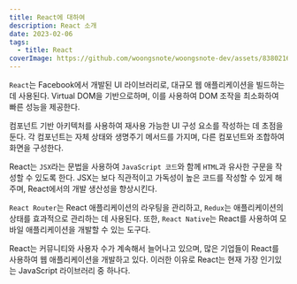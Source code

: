 ```yaml
---
title: React에 대하여
description: React 소개
date: 2023-02-06
tags:
  - title: React
coverImage: https://github.com/woongsnote/woongsnote-dev/assets/83802168/3e64902a-6ae9-45e3-8ff9-7b65ff7cf5ef
---
```


`React`는 Facebook에서 개발된 UI 라이브러리로, 대규모 웹 애플리케이션을 빌드하는 데 사용된다.
Virtual DOM을 기반으로하며, 이를 사용하여 DOM 조작을 최소화하여 빠른 성능을 제공한다.

컴포넌트 기반 아키텍처를 사용하여 재사용 가능한 UI 구성 요소를 작성하는 데 초점을 둔다.
각 컴포넌트는 자체 상태와 생명주기 메서드를 가지며, 다른 컴포넌트와 조합하여 화면을 구성한다.

React는 `JSX`라는 문법을 사용하여 `JavaScript 코드`와 함께 `HTML`과 유사한 구문을 작성할 수 있도록 한다.
JSX는 보다 직관적이고 가독성이 높은 코드를 작성할 수 있게 해주며, React에서의 개발 생산성을 향상시킨다.

`React Router`는 React 애플리케이션의 라우팅을 관리하고, `Redux`는 애플리케이션의 상태를 효과적으로 관리하는 데 사용된다.
또한, `React Native`는 React를 사용하여 모바일 애플리케이션을 개발할 수 있는 도구다.

React는 커뮤니티와 사용자 수가 계속해서 늘어나고 있으며, 많은 기업들이 React를 사용하여 웹 애플리케이션을 개발하고 있다.
이러한 이유로 React는 현재 가장 인기있는 JavaScript 라이브러리 중 하나다.
